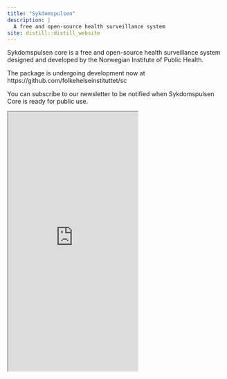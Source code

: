 ```yaml
---
title: "Sykdomspulsen"
description: |
  A free and open-source health surveillance system
site: distill::distill_website
---
```


Sykdomspulsen core is a free and open-source health surveillance system designed and developed by the Norwegian Institute of Public Health.

The package is undergoing development now at https://github.com/folkehelseinstituttet/sc

You can subscribe to our newsletter to be notified when Sykdomspulsen Core is ready for public use.

<iframe src="https://forms.apsisforms.com/60ca0083f9f3c57b8a91c3022d460c55" height="600"></iframe>

